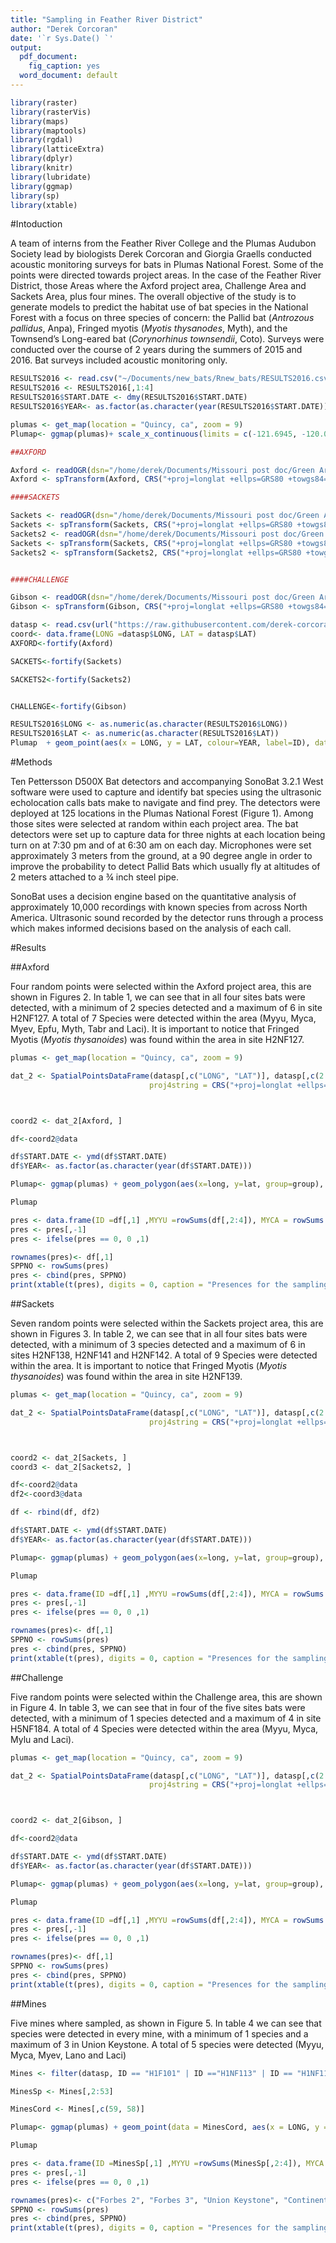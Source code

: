 ```yaml
---
title: "Sampling in Feather River District"
author: "Derek Corcoran"
date: '`r Sys.Date() `'
output:
  pdf_document:
    fig_caption: yes
  word_document: default
---
```


```r
library(raster)
library(rasterVis)
library(maps)
library(maptools)
library(rgdal)
library(latticeExtra)
library(dplyr)
library(knitr)
library(lubridate)
library(ggmap)
library(sp)
library(xtable)
```

#Intoduction

A team of interns from the Feather River College and the Plumas Audubon Society lead by biologists Derek Corcoran and Giorgia Graells conducted acoustic monitoring surveys for bats in Plumas National Forest. Some of the points were directed towards project areas. In the case of the Feather River District, those Areas where the Axford project area, Challenge Area and Sackets Area, plus four mines. The overall objective of the study is to generate models to predict the habitat use of bat species in the National Forest with a focus on three species of concern: the Pallid bat (*Antrozous pallidus*, Anpa), Fringed myotis (*Myotis thysanodes*, Myth), and the Townsend's Long-eared bat (*Corynorhinus townsendii*, Coto). Surveys were conducted over the course of 2 years during the summers of 2015 and 2016. Bat surveys included acoustic monitoring only.    

```r
RESULTS2016 <- read.csv("~/Documents/new_bats/Rnew_bats/RESULTS2016.csv")
RESULTS2016 <- RESULTS2016[,1:4]
RESULTS2016$START.DATE <- dmy(RESULTS2016$START.DATE)
RESULTS2016$YEAR<- as.factor(as.character(year(RESULTS2016$START.DATE)))
```

```r
plumas <- get_map(location = "Quincy, ca", zoom = 9)
Plumap<- ggmap(plumas)+ scale_x_continuous(limits = c(-121.6945, -120.0407), expand = c(0, 0)) + scale_y_continuous(limits = c(39.36708, 40.31977), expand = c(0, 0))
```

```r
##AXFORD

Axford <- readOGR(dsn="/home/derek/Documents/Missouri post doc/Green Areas",layer="AxfordBoundaryMERGE")
Axford <- spTransform(Axford, CRS("+proj=longlat +ellps=GRS80 +towgs84=0,0,0,0,0,0,0 +no_defs"))

####SACKETS

Sackets <- readOGR(dsn="/home/derek/Documents/Missouri post doc/Green Areas",layer="Sacketts_Boundary_20130905")
Sackets <- spTransform(Sackets, CRS("+proj=longlat +ellps=GRS80 +towgs84=0,0,0,0,0,0,0 +no_defs"))
Sackets2 <- readOGR(dsn="/home/derek/Documents/Missouri post doc/Green Areas",layer="Sacketts_Meadows")
Sackets <- spTransform(Sackets, CRS("+proj=longlat +ellps=GRS80 +towgs84=0,0,0,0,0,0,0 +no_defs"))
Sackets2 <- spTransform(Sackets2, CRS("+proj=longlat +ellps=GRS80 +towgs84=0,0,0,0,0,0,0 +no_defs"))


####CHALLENGE

Gibson <- readOGR(dsn="/home/derek/Documents/Missouri post doc/Green Areas",layer="BatSurveyBoundary")
Gibson <- spTransform(Gibson, CRS("+proj=longlat +ellps=GRS80 +towgs84=0,0,0,0,0,0,0 +no_defs"))

datasp <- read.csv(url("https://raw.githubusercontent.com/derek-corcoran-barrios/LastBat/master/Grandtotal.csv"))
coord<- data.frame(LONG =datasp$LONG, LAT = datasp$LAT)
AXFORD<-fortify(Axford)

SACKETS<-fortify(Sackets)

SACKETS2<-fortify(Sackets2)


CHALLENGE<-fortify(Gibson)

```

```r
RESULTS2016$LONG <- as.numeric(as.character(RESULTS2016$LONG))
RESULTS2016$LAT <- as.numeric(as.character(RESULTS2016$LAT))
Plumap  + geom_point(aes(x = LONG, y = LAT, colour=YEAR, label=ID), data = RESULTS2016, size = 3, alpha = 0.5)+ scale_colour_manual(name="",  values =c("yellow", "red"))
```

#Methods

Ten Pettersson D500X Bat detectors and accompanying SonoBat 3.2.1 West software were used to capture and identify bat species using the ultrasonic echolocation calls bats make to navigate and find prey. The detectors were deployed at 125 locations in the Plumas National Forest (Figure 1). Among those sites were selected at random within each project area. The bat detectors were set up to capture data for three nights at each location being turn on at 7:30 pm and of at 6:30 am on each day. Microphones were set approximately 3 meters from the ground, at a 90 degree angle in order to improve the probability to detect Pallid Bats which usually fly at altitudes of 2 meters attached to a ¾ inch steel pipe. 

SonoBat uses a decision engine based on the quantitative analysis of approximately 10,000 recordings with known species from across North America. Ultrasonic sound recorded by the detector runs through a process which makes informed decisions based on the analysis of each call. 

#Results 

##Axford

Four random points were selected within the Axford project area, this are shown in Figures 2. In table 1, we can see that in all four sites bats were detected, with a minimum of 2 species detected and a maximum of 6 in site H2NF127. A total of 7 Species were detected within the area (Myyu, Myca, Myev, Epfu, Myth, Tabr and Laci). It is important to notice that Fringed Myotis (*Myotis thysanoides*) was found within the area in site H2NF127.

```r

plumas <- get_map(location = "Quincy, ca", zoom = 9)
```

```r


dat_2 <- SpatialPointsDataFrame(datasp[,c("LONG", "LAT")], datasp[,c(2:53,58:61)],
                               proj4string = CRS("+proj=longlat +ellps=GRS80 +towgs84=0,0,0,0,0,0,0 +no_defs"))



coord2 <- dat_2[Axford, ]

df<-coord2@data

df$START.DATE <- ymd(df$START.DATE)
df$YEAR<- as.factor(as.character(year(df$START.DATE)))

Plumap<- ggmap(plumas) + geom_polygon(aes(x=long, y=lat, group=group), fill='grey', size=1,color='black', data=AXFORD, alpha=0.5) + geom_point(data = df, aes(x = LONG, y = LAT), colour= "red") + scale_x_continuous(limits = c(-121.3, -121.15), expand = c(0, 0)) + scale_y_continuous(limits = c(39.72, 39.85), expand = c(0, 0))

Plumap

```

```r
pres <- data.frame(ID =df[,1] ,MYYU =rowSums(df[,2:4]), MYCA = rowSums (df[,5:7]), MYCI = rowSums (df[,8:10]), MYVO = rowSums (df[,11:13]), MYLU = rowSums (df[,14:16]), PAHE = rowSums (df[,17:19]), LABO = rowSums (df[,20:22]), MYEV = rowSums (df[,23:25]), ANPA = rowSums (df[,26:28]), EPFU = rowSums (df[,29:31]), LANO = rowSums (df[,32:34]), MYTH = rowSums (df[,35:37]), TABR = rowSums (df[,38:40]), LACI = rowSums (df[,41:43]), COTO = rowSums (df[,44:47]), EUMA = rowSums (df[,48:50]), EUPE= rowSums (df[,51:52]))
pres <- pres[,-1]
pres <- ifelse(pres == 0, 0 ,1)

rownames(pres)<- df[,1]
SPPNO <- rowSums(pres)
pres <- cbind(pres, SPPNO)
print(xtable(t(pres), digits = 0, caption = "Presences for the sampling within the Axford Area, the row SPPNO stands for total species found in that site, 1 stands for presence and 0 for absence"), comment=FALSE)
```

##Sackets

Seven random points were selected within the Sackets project area, this are shown in Figures 3. In table 2, we can see that in all four sites bats were detected, with a minimum of 3 species detected and a maximum of 6 in sites H2NF138, H2NF141 and H2NF142. A total of 9 Species were detected within the area. It is important to notice that Fringed Myotis (*Myotis thysanoides*) was found within the area in site H2NF139.

```r

plumas <- get_map(location = "Quincy, ca", zoom = 9)
```

```r


dat_2 <- SpatialPointsDataFrame(datasp[,c("LONG", "LAT")], datasp[,c(2:53,58:61)],
                               proj4string = CRS("+proj=longlat +ellps=GRS80 +towgs84=0,0,0,0,0,0,0 +no_defs"))



coord2 <- dat_2[Sackets, ]
coord3 <- dat_2[Sackets2, ]

df<-coord2@data
df2<-coord3@data

df <- rbind(df, df2)

df$START.DATE <- ymd(df$START.DATE)
df$YEAR<- as.factor(as.character(year(df$START.DATE)))

Plumap<- ggmap(plumas) + geom_polygon(aes(x=long, y=lat, group=group), fill='grey', size=1,color='black', data=SACKETS, alpha=0.5) + geom_polygon(aes(x=long, y=lat, group=group), fill='grey', size=1,color='black', data=SACKETS2, alpha=0.5) + geom_point(data = df, aes(x = LONG, y = LAT), colour= "red") + scale_x_continuous(limits = c(-120.95, -120.82), expand = c(0, 0)) + scale_y_continuous(limits = c(39.7, 39.8), expand = c(0, 0))

Plumap

```

```r
pres <- data.frame(ID =df[,1] ,MYYU =rowSums(df[,2:4]), MYCA = rowSums (df[,5:7]), MYCI = rowSums (df[,8:10]), MYVO = rowSums (df[,11:13]), MYLU = rowSums (df[,14:16]), PAHE = rowSums (df[,17:19]), LABO = rowSums (df[,20:22]), MYEV = rowSums (df[,23:25]), ANPA = rowSums (df[,26:28]), EPFU = rowSums (df[,29:31]), LANO = rowSums (df[,32:34]), MYTH = rowSums (df[,35:37]), TABR = rowSums (df[,38:40]), LACI = rowSums (df[,41:43]), COTO = rowSums (df[,44:47]), EUMA = rowSums (df[,48:50]), EUPE= rowSums (df[,51:52]))
pres <- pres[,-1]
pres <- ifelse(pres == 0, 0 ,1)

rownames(pres)<- df[,1]
SPPNO <- rowSums(pres)
pres <- cbind(pres, SPPNO)
print(xtable(t(pres), digits = 0, caption = "Presences for the sampling within the Sackets Area, the row SPPNO stands for total species found in that site, 1 stands for presence and 0 for absence"), comment=FALSE)
```

##Challenge

Five random points were selected within the Challenge area, this are shown in Figure 4. In table 3, we can see that in four of the five sites bats were detected, with a minimum of 1 species detected and a maximum of 4 in site H5NF184. A total of 4 Species were detected within the area (Myyu, Myca, Mylu and Laci).

```r

plumas <- get_map(location = "Quincy, ca", zoom = 9)
```

```r


dat_2 <- SpatialPointsDataFrame(datasp[,c("LONG", "LAT")], datasp[,c(2:53,58:61)],
                               proj4string = CRS("+proj=longlat +ellps=GRS80 +towgs84=0,0,0,0,0,0,0 +no_defs"))



coord2 <- dat_2[Gibson, ]

df<-coord2@data

df$START.DATE <- ymd(df$START.DATE)
df$YEAR<- as.factor(as.character(year(df$START.DATE)))

Plumap<- ggmap(plumas) + geom_polygon(aes(x=long, y=lat, group=group), fill='grey', size=1,color='black', data=CHALLENGE, alpha=0.5) + geom_point(data = df, aes(x = LONG, y = LAT), colour= "red") + scale_x_continuous(limits = c(-121.3, -121.15), expand = c(0, 0)) + scale_y_continuous(limits = c(39.4, 39.6), expand = c(0, 0))

Plumap

```


```r
pres <- data.frame(ID =df[,1] ,MYYU =rowSums(df[,2:4]), MYCA = rowSums (df[,5:7]), MYCI = rowSums (df[,8:10]), MYVO = rowSums (df[,11:13]), MYLU = rowSums (df[,14:16]), PAHE = rowSums (df[,17:19]), LABO = rowSums (df[,20:22]), MYEV = rowSums (df[,23:25]), ANPA = rowSums (df[,26:28]), EPFU = rowSums (df[,29:31]), LANO = rowSums (df[,32:34]), MYTH = rowSums (df[,35:37]), TABR = rowSums (df[,38:40]), LACI = rowSums (df[,41:43]), COTO = rowSums (df[,44:47]), EUMA = rowSums (df[,48:50]), EUPE= rowSums (df[,51:52]))
pres <- pres[,-1]
pres <- ifelse(pres == 0, 0 ,1)

rownames(pres)<- df[,1]
SPPNO <- rowSums(pres)
pres <- cbind(pres, SPPNO)
print(xtable(t(pres), digits = 0, caption = "Presences for the sampling within the Challenge Area, the row SPPNO stands for total species found in that site, 1 stands for presence and 0 for absence"), comment=FALSE)
```

##Mines

Five mines where sampled, as shown in Figure 5. In table 4 we can see that species were detected in every mine, with a minimum of 1 species and a maximum of 3 in Union Keystone. A total of 5 species were detected (Myyu, Myca, Myev, Lano and Laci) 

```r

Mines <- filter(datasp, ID == "H1F101" | ID =="H1NF113" | ID == "H1NF114" | ID == "H2NF134"| ID == "H2NF135" | ID == "H2NF136"  | ID == "H5F178"|ID == "H5F179" | ID == "H5NF187")

MinesSp <- Mines[,2:53]

MinesCord <- Mines[,c(59, 58)]
```

```r

Plumap<- ggmap(plumas) + geom_point(data = MinesCord, aes(x = LONG, y = LAT), colour= "red") + scale_x_continuous(limits = c((min(MinesCord$LONG)-0.05), (max(MinesCord$LONG))+0.05), expand = c(0, 0)) + scale_y_continuous(limits =  c((min(MinesCord$LAT)-0.05), (max(MinesCord$LAT))+0.051), expand = c(0, 0))

Plumap
```

```r
pres <- data.frame(ID =MinesSp[,1] ,MYYU =rowSums(MinesSp[,2:4]), MYCA = rowSums (MinesSp[,5:7]), MYCI = rowSums (MinesSp[,8:10]), MYVO = rowSums (MinesSp[,11:13]), MYLU = rowSums (MinesSp[,14:16]), PAHE = rowSums (MinesSp[,17:19]), LABO = rowSums (MinesSp[,20:22]), MYEV = rowSums (MinesSp[,23:25]), ANPA = rowSums (MinesSp[,26:28]), EPFU = rowSums (MinesSp[,29:31]), LANO = rowSums (MinesSp[,32:34]), MYTH = rowSums (MinesSp[,35:37]), TABR = rowSums (MinesSp[,38:40]), LACI = rowSums (MinesSp[,41:43]), COTO = rowSums (MinesSp[,44:47]), EUMA = rowSums (MinesSp[,48:50]), EUPE= rowSums (MinesSp[,51:52]))
pres <- pres[,-1]
pres <- ifelse(pres == 0, 0 ,1)

rownames(pres)<- c("Forbes 2", "Forbes 3", "Union Keystone", "Continental", "Sly Creek")
SPPNO <- rowSums(pres)
pres <- cbind(pres, SPPNO)
print(xtable(t(pres), digits = 0, caption = "Presences for the sampling within the Mines, the row SPPNO stands for total species found in that site, 1 stands for presence and 0 for absence"), comment=FALSE)
```